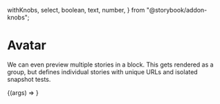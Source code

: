   withKnobs,
  select,
  boolean,
  text,
  number,
} from "@storybook/addon-knobs";



<Meta
  title="Toast/Toast"
  component={ToastContextProvider}
  decorators={[withKnobs]}
/>

# Avatar

We can even preview multiple stories in a block. This
gets rendered as a group, but defines individual stories
with unique URLs and isolated snapshot tests.

<Canvas>
  <Story name="Toast">
    {(args) => <ToastContextProvider {...args}></ToastContextProvider>}
  </Story>
</Canvas>

